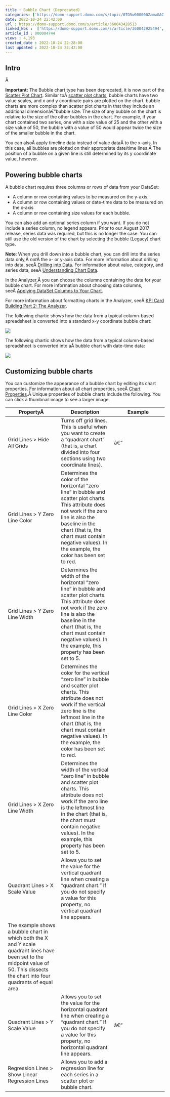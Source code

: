 ```yaml
---
title : Bubble Chart (Deprecated)
categories: ['https://domo-support.domo.com/s/topic/0TO5w000000ZamwGAC']
date: 2022-10-24 22:42:00
url : https://domo-support.domo.com/s/article/360043428513
linked_kbs :  ['https://domo-support.domo.com/s/article/360042925494', 'https://domo-support.domo.com/s/knowledge-base', 'https://domo-support.domo.com/s/article/360043428713', 'https://domo-support.domo.com/s/article/360043429953', 'https://domo-support.domo.com/s/article/360043428693', 'https://domo-support.domo.com/s/article/360043428513', 'https://domo-support.domo.com/s/article/360043429933', 'https://domo-support.domo.com/s/article/360043429693', 'https://domo-support.domo.com/s/article/360042924694', 'https://domo-support.domo.com/s/topic/0TO5w000000ZamwGAC', 'https://domo-support.domo.com/s/article/360042923994', 'https://domo-support.domo.com/s/article/360043429913']
article_id : 000004744
views : 4,193
created_date : 2022-10-24 22:28:00
last updated : 2022-10-24 22:42:00
---
```




Intro
-----


Â 


**Important:** The Bubble chart type has been deprecated, it is now part of the [Scatter Plot Chart](..\scatter_plot_chart\index.md).
Similar toÂ [scatter plot charts](..\scatter_plot_chart\index.md "Scatter Plot Graph"), bubble charts have two value scales, and x and y coordinate pairs are plotted on the chart. bubble charts are more complex than scatter plot charts in that they include an additional dimensionâ€”bubble size. The size of any bubble on the chart is relative to the size of the other bubbles in the chart. For example, if your chart contained two series, one with a size value of 25 and the other with a size value of 50, the bubble with a value of 50 would appear twice the size of the smaller bubble in the chart.


You can alsoÂ apply timeline data instead of value dataÂ to the x-axis. In this case, all bubbles are plotted on their appropriate date/time lines.Â The position of a bubble on a given line is still determined by its y coordinate value, however.


Powering bubble charts
----------------------


A bubble chart requires three columns or rows of data from your DataSet:



* A column or row containing values to be measured on the y-axis.
* A column or row containing values or date-time data to be measured on the x-axis
* A column or row containing size values for each bubble.


You can also add an optional series column if you want. If you do not include a series column, no legend appears. Prior to our August 2017 release, series data was required, but this is no longer the case. You can still use the old version of the chart by selecting the bubble (Legacy) chart type.


**Note**: When you drill down into a bubble chart, you can drill into the series data only,Â *not*Â the x- or y-axis data. For more information about drilling into data, seeÂ [Drilling into Data](..\drilling_into_data\index.html "Drilling into Data").
For information about value, category, and series data, seeÂ [Understanding Chart Data](..\understanding_chart_data\index.html "Understanding Chart Data").


In the Analyzer,Â you can choose the columns containing the data for your bubble chart. For more information about choosing data columns, seeÂ [Applying DataSet Columns to Your Chart](..\applying_dataset_columns_to_your_chart\index.html "Applying DataSet Columns to Your Chart").


For more information about formatting charts in the Analyzer, seeÂ [KPI Card Building Part 2: The Analyzer](..\..\category\analyzer\index.html "KPI Card Building Part 2: The Analyzer").


The following chartic shows how the data from a typical column-based spreadsheet is converted into a standard x-y coordinate bubble chart:


![](0.png)


The following chartic shows how the data from a typical column-based spreadsheet is converted into aÂ bubble chart with date-time data:


![](1.png)


Customizing bubble charts
-------------------------


You can customize the appearance of a bubble chart by editing its chart properties. For information about all chart properties, seeÂ [Chart Properties](..\..\category\chart_properties\index.html "Chart Properties").Â Unique properties of bubble charts include the following. You can click a thumbnail image to see a larger image.




| PropertyÂ  | Description | Example |
| --- | --- | --- |
| Grid Lines > Hide All Grids | Turns off grid lines. This is useful when you want to create a "quadrant chart" (that is, a chart divided into four sections using two coordinate lines). | â€” |
| Grid Lines > Y Zero Line Color | Determines the color of the horizontal "zero line" in bubble and scatter plot charts. This attribute does not work if the zero line is also the baseline in the chart (that is, the chart must contain negative values). In the example, the color has been set to red. |  |
| Grid Lines > Y Zero Line Width | Determines the width of the horizontal "zero line" in bubble and scatter plot charts. This attribute does not work if the zero line is also the baseline in the chart (that is, the chart must contain negative values). In the example, this property has been set to 5. |  |
| Grid Lines > X Zero Line Color | Determines the color for the vertical "zero line" in bubble and scatter plot charts. This attribute does not work if the vertical zero line is the leftmost line in the chart (that is, the chart must contain negative values). In the example, the color has been set to red. |  |
| Grid Lines > X Zero Line Width | Determines the width of the vertical "zero line" in bubble and scatter plot charts. This attribute does not work if the zero line is the leftmost line in the chart (that is, the chart must contain negative values). In the example, this property has been set to 5. |  |
| Quadrant Lines > X Scale Value | Allows you to set the value for the vertical quadrant line when creating a "quadrant chart." If you do not specify a value for this property, no vertical quadrant line appears.
The example shows a bubble chart in which both the X and Y scale quadrant lines have been set to the midpoint value of 50. This dissects the chart into four quadrants of equal area. |  |
| Quadrant Lines > Y Scale Value | Allows you to set the value for the horizontal quadrant line when creating a "quadrant chart." If you do not specify a value for this property, no horizontal quadrant line appears. | â€” |
| Regression Lines > Show Linear Regression Lines | Allows you to add a regression line for each series in a scatter plot or bubble chart. |  |